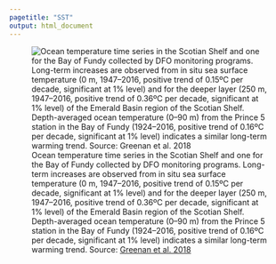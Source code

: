 ```yaml
---
pagetitle: "SST"
output: html_document
---
```


![Ocean temperature time series in the Scotian Shelf and one for the Bay of Fundy collected by DFO monitoring programs. Long-term increases are observed from in situ sea surface temperature (0 m, 1947--2016, positive trend of 0.15ºC per decade, significant at 1% level) and for the deeper layer (250 m, 1947--2016, positive trend of 0.36ºC per decade, significant at 1% level) of the Emerald Basin region of the Scotian Shelf. Depth-averaged ocean temperature (0--90 m) from the Prince 5 station in the Bay of Fundy (1924--2016, positive trend of 0.16ºC per decade, significant at 1% level) indicates a similar long-term warming trend. Source: [Greenan et al. 2018](https://www.nrcan.gc.ca/sites/www.nrcan.gc.ca/files/energy/Climate-change/pdf/CCCR-Chapter7-ChangesInOceansSurroundingCanada.pdf)](SST-Maritimes.PNG)
